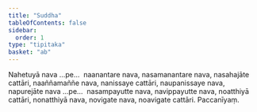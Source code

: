 ```yaml
---
title: "Suddha"
tableOfContents: false
sidebar:
  order: 1
type: "tipitaka"
basket: "ab"
---
```



<DynamicBreadcrumb />

<Division number="90">

<Paragraph number="748">
Nahetuyā nava …pe…  naanantare nava, nasamanantare nava, nasahajāte cattāri, naaññamaññe nava, nanissaye cattāri, naupanissaye nava, napurejāte nava …pe…  nasampayutte nava, navippayutte nava, noatthiyā cattāri, nonatthiyā nava, novigate nava, noavigate cattāri.

</Paragraph>
</Division>

<Paragraph number="749" type="center">
Paccanīyaṃ.
</Paragraph>